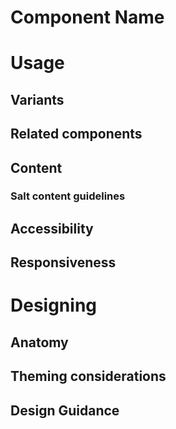 # Component Name

<!-- Add some introductory text that briefly explains the purpose of the component and anything else of note. Add an example image here of the default/most common usage with code samples. 

Include a *When to use ComponentName* bulleted list of scenarios in which this component can be used, and a corresponding *When not to use ComponentName* list of when an alternative component should be used in it's place with links to the documentation for those components.  -->

# Usage

<!-- This tab contains all the information on how all possible variants of the component can be used under the following headings    -->

## Variants

<!-- A visual list of all the available variants of the component, each example will have a corresponding code sample and some introductory/explanatory text    -->

## Related components

<!-- A bulleted list of any related components (links) along with an explanation of how they are related    -->

## Content

<!-- Add any component-specific content guidance here, use visual examples where appropriate.    -->

### Salt content guidelines

<!-- Link out to the content guidelines section of the site.    -->

## Accessibility

<!-- Describe any considerations the users may need to take into account when using the component.    -->

## Responsiveness

<!-- Describe how the component behaves in responsive situations, and any limitations/restrictions   -->

# Designing

## Anatomy

## Theming considerations

## Design Guidance
